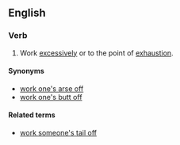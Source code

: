 ==English==

===Verb===
{{en-verb|head=[[work]] (one's) [[tail]] [[off]]|works one's tail off|working one's tail off|worked one's tail off}}

# {{idiomatic}} Work [[excessively]] or to the point of [[exhaustion]].

====Synonyms====
* [[work one's arse off]]
* [[work one's butt off]]

====Related terms====
* [[work someone's tail off]]